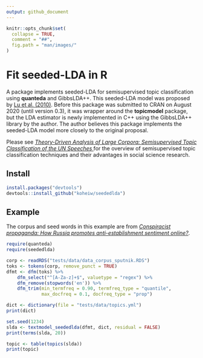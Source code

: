 ```yaml
---
output: github_document
---
```


```r
knitr::opts_chunk$set(
  collapse = TRUE,
  comment = "##",
  fig.path = "man/images/"
)
```

# Fit seeded-LDA in R

A package implements seeded-LDA for semisupervised topic classification using **quanteda** and GibbsLDA++. This seeded-LDA model was proposed by [Lu et al. (2010)](https://dl.acm.org/citation.cfm?id=2119585). Before this package was submitted to CRAN on August 2020 (until version 0.3), it was wrapper around the **topicmodel** package, but the LDA estimator is newly implemented in C++ using the GibbsLDA++ library by the author. The author believes this package implements the seeded-LDA model more closely to the original proposal.

Please see [*Theory-Driven Analysis of Large Corpora: Semisupervised Topic Classification of the UN Speeches *](https://journals.sagepub.com/doi/full/10.1177/0894439320907027) for the overview of semisupervised topic classification techniques and their advantages in social science research.

## Install

```r
install.packages("devtools")
devtools::install_github("koheiw/seededlda")
```

## Example

The corpus and seed words in this example are from [*Conspiracist propaganda: How Russia promotes anti-establishment sentiment online?*](https://koheiw.net/wp-content/uploads/2019/06/Sputnik-05-ECPR.pdf).

```r
require(quanteda)
require(seededlda)
```

```r
corp <- readRDS("tests/data/data_corpus_sputnik.RDS")
toks <- tokens(corp, remove_punct = TRUE)
dfmt <- dfm(toks) %>% 
    dfm_select("^[A-Za-z]+$", valuetype = "regex") %>% 
    dfm_remove(stopwords('en')) %>% 
    dfm_trim(min_termfreq = 0.90, termfreq_type = "quantile", 
             max_docfreq = 0.1, docfreq_type = "prop")
```

```r
dict <- dictionary(file = "tests/data/topics.yml")
print(dict)
```

```r
set.seed(1234)
slda <- textmodel_seededlda(dfmt, dict, residual = FALSE)
print(terms(slda, 20))
```

```r
topic <- table(topics(slda))
print(topic)
```

